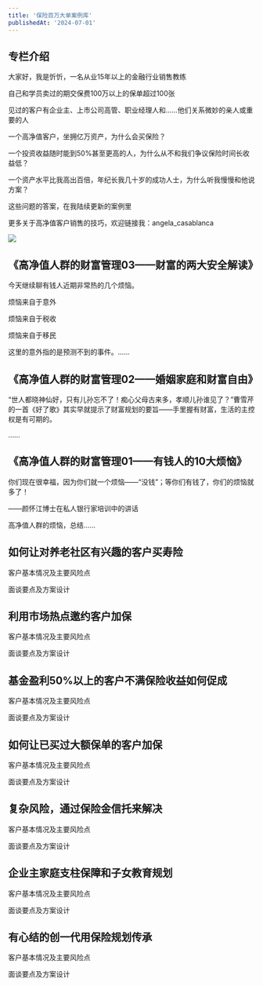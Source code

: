 ```yaml
---
title: '保险百万大单案例库'
publishedAt: '2024-07-01'
---
```


## 专栏介绍

大家好，我是忻忻，一名从业15年以上的金融行业销售教练

自己和学员卖过的期交保费100万以上的保单超过100张

见过的客户有企业主、上市公司高管、职业经理人和……他们关系微妙的亲人或重要的人

一个高净值客户，坐拥亿万资产，为什么会买保险？

一个投资收益随时能到50%甚至更高的人，为什么从不和我们争议保险时间长收益低？

一个资产水平比我高出百倍，年纪长我几十岁的成功人士，为什么听我慢慢和他说方案？

这些问题的答案，在我陆续更新的案例里

更多关于高净值客户销售的技巧，欢迎链接我：angela\_casablanca

![](https://static.xiaobot.net/file/2023-09-07/76572/9ab946640a26f253c0093afdcc5c36db.png)

## 《高净值人群的财富管理03——财富的两大安全解读》
今天继续聊有钱人近期非常热的几个烦恼。

烦恼来自于意外

烦恼来自于税收

烦恼来自于移民
 

这里的意外指的是预测不到的事件。......

## 《高净值人群的财富管理02——婚姻家庭和财富自由》
“世人都晓神仙好，只有儿孙忘不了！痴心父母古来多，孝顺儿孙谁见了？”曹雪芹的一首《好了歌》其实早就提示了财富规划的要旨——手里握有财富，生活的主控权是有可期的。

......

## 《高净值人群的财富管理01——有钱人的10大烦恼》
你们现在很幸福，因为你们就一个烦恼——“没钱”；等你们有钱了，你们的烦恼就多了！

——颜怀江博士在私人银行家培训中的讲话


高净值人群的烦恼，总结......

## 如何让对养老社区有兴趣的客户买寿险
客户基本情况及主要风险点

面谈要点及方案设计

## 利用市场热点邀约客户加保
客户基本情况及主要风险点

面谈要点及方案设计

## 基金盈利50%以上的客户不满保险收益如何促成
客户基本情况及主要风险点

面谈要点及方案设计

## 如何让已买过大额保单的客户加保
客户基本情况及主要风险点

面谈要点及方案设计

## 复杂风险，通过保险金信托来解决
客户基本情况及主要风险点

面谈要点及方案设计

## 企业主家庭支柱保障和子女教育规划
客户基本情况及主要风险点

面谈要点及方案设计

## 有心结的创一代用保险规划传承
客户基本情况及主要风险点

面谈要点及方案设计

